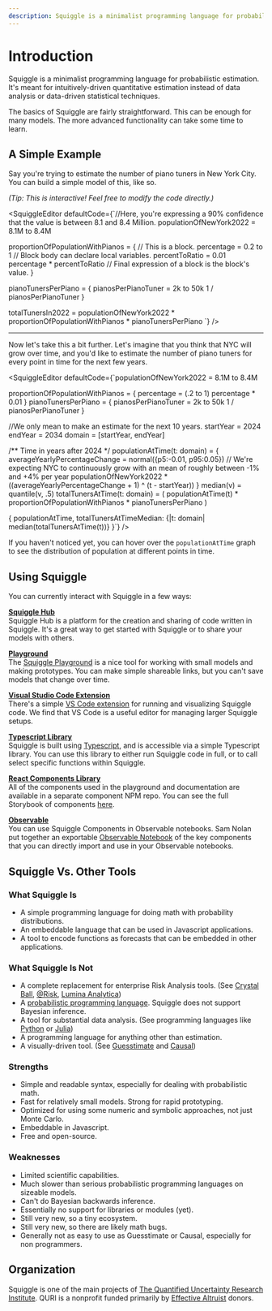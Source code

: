 ```yaml
---
description: Squiggle is a minimalist programming language for probabilistic estimation. It's meant for intuitively-driven quantitative estimation instead of data analysis or data-driven statistical techniques.
---
```


# Introduction


Squiggle is a minimalist programming language for probabilistic estimation. It's meant for intuitively-driven quantitative estimation instead of data analysis or data-driven statistical techniques.

The basics of Squiggle are fairly straightforward. This can be enough for many models. The more advanced functionality can take some time to learn.

## A Simple Example

Say you're trying to estimate the number of piano tuners in New York City. You can build a simple model of this, like so.  

*(Tip: This is interactive! Feel free to modify the code directly.)*

<SquiggleEditor
  defaultCode={`//Here, you're expressing a 90% confidence that the value is between 8.1 and 8.4 Million.
populationOfNewYork2022 = 8.1M to 8.4M

proportionOfPopulationWithPianos = {
  // This is a block.
  percentage = 0.2 to 1 // Block body can declare local variables.
  percentToRatio = 0.01
  percentage * percentToRatio // Final expression of a block is the block's value.
}

pianoTunersPerPiano = {
  pianosPerPianoTuner = 2k to 50k
  1 / pianosPerPianoTuner
}

totalTunersIn2022 = populationOfNewYork2022 * proportionOfPopulationWithPianos *
pianoTunersPerPiano
`}
/>

---

Now let's take this a bit further. Let's imagine that you think that NYC will grow over time, and you'd like to estimate the number of piano tuners for every point in time for the next few years.

<SquiggleEditor
  defaultCode={`populationOfNewYork2022 = 8.1M to 8.4M

proportionOfPopulationWithPianos = {
    percentage = (.2 to 1)
    percentage * 0.01
}
pianoTunersPerPiano = {
    pianosPerPianoTuner = 2k to 50k
    1 / pianosPerPianoTuner
}

//We only mean to make an estimate for the next 10 years.
startYear = 2024
endYear = 2034
domain = [startYear, endYear]

/** Time in years after 2024 */
populationAtTime(t: domain) = {
    averageYearlyPercentageChange = normal({p5:-0.01, p95:0.05}) // We're expecting NYC to continuously grow with an mean of roughly between -1% and +4% per year
    populationOfNewYork2022 * ((averageYearlyPercentageChange + 1) ^ (t - startYear))
}
median(v) = quantile(v, .5)
totalTunersAtTime(t: domain) = (
  populationAtTime(t) *
  proportionOfPopulationWithPianos *
  pianoTunersPerPiano
)

{
    populationAtTime,
    totalTunersAtTimeMedian: {|t: domain| median(totalTunersAtTime(t))}
}`}
/>

If you haven't noticed yet, you can hover over the `populationAtTime` graph to see the distribution of population at different points in time.

## Using Squiggle

You can currently interact with Squiggle in a few ways:

**[Squiggle Hub](https://squigglehub.org/)**  
Squiggle Hub is a platform for the creation and sharing of code written in Squiggle. It's a great way to get started with Squiggle or to share your models with others.

**[Playground](/playground)**  
The [Squiggle Playground](/playground) is a nice tool for working with small models and making prototypes. You can make simple shareable links, but you can't save models that change over time.

**[Visual Studio Code Extension](https://marketplace.visualstudio.com/items?itemName=QURI.vscode-squiggle)**  
There's a simple [VS Code extension](https://marketplace.visualstudio.com/items?itemName=QURI.vscode-squiggle) for running and visualizing Squiggle code. We find that VS Code is a useful editor for managing larger Squiggle setups.

**[Typescript Library](https://www.npmjs.com/package/@quri/squiggle-lang)**  
Squiggle is built using [Typescript](https://www.typescriptlang.org/), and is accessible via a simple Typescript library. You can use this library to either run Squiggle code in full, or to call select specific functions within Squiggle.

**[React Components Library](https://www.npmjs.com/package/@quri/squiggle-components)**  
All of the components used in the playground and documentation are available in a separate component NPM repo. You can see the full Storybook of components [here](https://components.squiggle-language.com).

**[Observable](https://observablehq.com/@hazelfire/squiggle)**  
You can use Squiggle Components in Observable notebooks. Sam Nolan put together an exportable [Observable Notebook](https://observablehq.com/@hazelfire/squiggle) of the key components that you can directly import and use in your Observable notebooks.

## Squiggle Vs. Other Tools

### What Squiggle Is

- A simple programming language for doing math with probability distributions.
- An embeddable language that can be used in Javascript applications.
- A tool to encode functions as forecasts that can be embedded in other applications.

### What Squiggle Is Not

- A complete replacement for enterprise Risk Analysis tools. (See [Crystal Ball](https://www.oracle.com/applications/crystalball/), [@Risk](https://www.palisade.com/risk/), [Lumina Analytica](https://lumina.com/))
- A [probabilistic programming language](https://en.wikipedia.org/wiki/Probabilistic_programming). Squiggle does not support Bayesian inference.
- A tool for substantial data analysis. (See programming languages like [Python](https://www.python.org/) or [Julia](https://julialang.org/))
- A programming language for anything other than estimation.
- A visually-driven tool. (See [Guesstimate](https://www.getguesstimate.com/) and [Causal](https://causal.app/))

### Strengths

- Simple and readable syntax, especially for dealing with probabilistic math.
- Fast for relatively small models. Strong for rapid prototyping.
- Optimized for using some numeric and symbolic approaches, not just Monte Carlo.
- Embeddable in Javascript.
- Free and open-source.

### Weaknesses

- Limited scientific capabilities.
- Much slower than serious probabilistic programming languages on sizeable models.
- Can't do Bayesian backwards inference.
- Essentially no support for libraries or modules (yet).
- Still very new, so a tiny ecosystem.
- Still very new, so there are likely math bugs.
- Generally not as easy to use as Guesstimate or Causal, especially for non programmers.

## Organization

Squiggle is one of the main projects of [The Quantified Uncertainty Research Institute](https://quantifieduncertainty.org/). QURI is a nonprofit funded primarily by [Effective Altruist](https://www.effectivealtruism.org/) donors.

